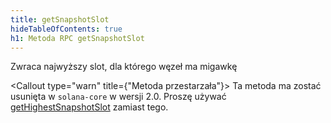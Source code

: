```yaml
---
title: getSnapshotSlot
hideTableOfContents: true
h1: Metoda RPC getSnapshotSlot
---
```


Zwraca najwyższy slot, dla którego węzeł ma migawkę

<Callout type="warn" title={"Metoda przestarzała"}>
  Ta metoda ma zostać usunięta w `solana-core` w wersji 2.0. Proszę używać
  [getHighestSnapshotSlot](/docs/rpc/http/gethighestsnapshotslot) zamiast tego.
</Callout>
